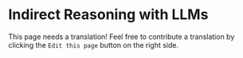 # Indirect Reasoning with LLMs

This page needs a translation! Feel free to contribute a translation by clicking the `Edit this page` button on the right side.

